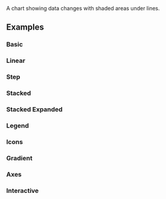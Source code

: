 
<Title>Area Chart</Title>
<Description>A chart showing data changes with shaded areas under lines.</Description>
<ComponentPreview id="rechartsAreaChart" />

## Examples

### Basic
<ComponentPreview id="rechartsAreaChart" />

### Linear
<ComponentPreview id="rechartsAreaChartLinear" />

### Step
<ComponentPreview id="rechartsAreaChartStep" />

### Stacked
<ComponentPreview id="rechartsAreaChartStacked" />

### Stacked Expanded
<ComponentPreview id="rechartsAreaChartStackedExpanded" />

### Legend
<ComponentPreview id="rechartsAreaChartLegend" />

### Icons
<ComponentPreview id="rechartsAreaChartIcons" />

### Gradient
<ComponentPreview id="rechartsAreaChartGradient" />

### Axes
<ComponentPreview id="rechartsAreaChartAxes" />

### Interactive
<ComponentPreview id="rechartsAreaChartInteractive" />
